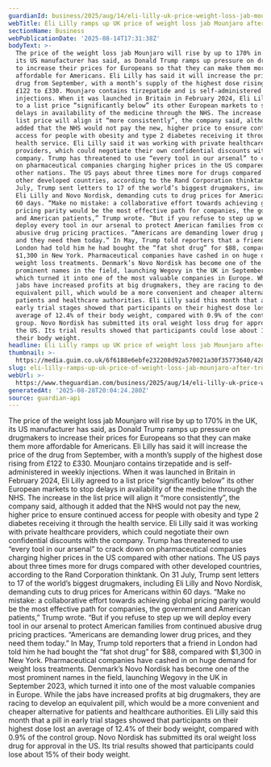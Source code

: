 ```yaml
---
guardianId: business/2025/aug/14/eli-lilly-uk-price-weight-loss-jab-mounjaro-trump
webTitle: Eli Lilly ramps up UK price of weight loss jab Mounjaro after Trump demands
sectionName: Business
webPublicationDate: '2025-08-14T17:31:38Z'
bodyText: >-
  The price of the weight loss jab Mounjaro will rise by up to 170% in the UK,
  its US manufacturer has said, as Donald Trump ramps up pressure on drugmakers
  to increase their prices for Europeans so that they can make them more
  affordable for Americans. Eli Lilly has said it will increase the price of the
  drug from September, with a month’s supply of the highest dose rising from
  £122 to £330. Mounjaro contains tirzepatide and is self-administered in weekly
  injections. When it was launched in Britain in February 2024, Eli Lilly agreed
  to a list price “significantly below” its other European markets to stop
  delays in availability of the medicine through the NHS. The increase in the
  list price will align it “more consistently”, the company said, although it
  added that the NHS would not pay the new, higher price to ensure continued
  access for people with obesity and type 2 diabetes receiving it through the
  health service. Eli Lilly said it was working with private healthcare
  providers, which could negotiate their own confidential discounts with the
  company. Trump has threatened to use “every tool in our arsenal” to crack down
  on pharmaceutical companies charging higher prices in the US compared with
  other nations. The US pays about three times more for drugs compared with
  other developed countries, according to the Rand Corporation thinktank. On 31
  July, Trump sent letters to 17 of the world’s biggest drugmakers, including
  Eli Lilly and Novo Nordisk, demanding cuts to drug prices for Americans within
  60 days. “Make no mistake: a collaborative effort towards achieving global
  pricing parity would be the most effective path for companies, the government
  and American patients,” Trump wrote. “But if you refuse to step up we will
  deploy every tool in our arsenal to protect American families from continued
  abusive drug pricing practices. “Americans are demanding lower drug prices,
  and they need them today.” In May, Trump told reporters that a friend in
  London had told him he had bought the “fat shot drug” for $88, compared with
  $1,300 in New York. Pharmaceutical companies have cashed in on huge demand for
  weight loss treatments. Denmark’s Novo Nordisk has become one of the most
  prominent names in the field, launching Wegovy in the UK in September 2023,
  which turned it into one of the most valuable companies in Europe. While the
  jabs have increased profits at big drugmakers, they are racing to develop an
  equivalent pill, which would be a more convenient and cheaper alternative for
  patients and healthcare authorities. Eli Lilly said this month that a pill in
  early trial stages showed that participants on their highest dose lost an
  average of 12.4% of their body weight, compared with 0.9% of the control
  group. Novo Nordisk has submitted its oral weight loss drug for approval in
  the US. Its trial results showed that participants could lose about 15% of
  their body weight.
headline: Eli Lilly ramps up UK price of weight loss jab Mounjaro after Trump demands
thumbnail: >-
  https://media.guim.co.uk/6f6188e6ebfe232208d92a570021a30f35773640/428_0_6587_5270/500.jpg
slug: eli-lilly-ramps-up-uk-price-of-weight-loss-jab-mounjaro-after-trump-demands
webUrl: >-
  https://www.theguardian.com/business/2025/aug/14/eli-lilly-uk-price-weight-loss-jab-mounjaro-trump
generatedAt: '2025-08-28T20:04:24.280Z'
source: guardian-api
---
```

The price of the weight loss jab Mounjaro will rise by up to 170% in the UK, its US manufacturer has said, as Donald Trump ramps up pressure on drugmakers to increase their prices for Europeans so that they can make them more affordable for Americans. Eli Lilly has said it will increase the price of the drug from September, with a month’s supply of the highest dose rising from £122 to £330. Mounjaro contains tirzepatide and is self-administered in weekly injections. When it was launched in Britain in February 2024, Eli Lilly agreed to a list price “significantly below” its other European markets to stop delays in availability of the medicine through the NHS. The increase in the list price will align it “more consistently”, the company said, although it added that the NHS would not pay the new, higher price to ensure continued access for people with obesity and type 2 diabetes receiving it through the health service. Eli Lilly said it was working with private healthcare providers, which could negotiate their own confidential discounts with the company. Trump has threatened to use “every tool in our arsenal” to crack down on pharmaceutical companies charging higher prices in the US compared with other nations. The US pays about three times more for drugs compared with other developed countries, according to the Rand Corporation thinktank. On 31 July, Trump sent letters to 17 of the world’s biggest drugmakers, including Eli Lilly and Novo Nordisk, demanding cuts to drug prices for Americans within 60 days. “Make no mistake: a collaborative effort towards achieving global pricing parity would be the most effective path for companies, the government and American patients,” Trump wrote. “But if you refuse to step up we will deploy every tool in our arsenal to protect American families from continued abusive drug pricing practices. “Americans are demanding lower drug prices, and they need them today.” In May, Trump told reporters that a friend in London had told him he had bought the “fat shot drug” for $88, compared with $1,300 in New York. Pharmaceutical companies have cashed in on huge demand for weight loss treatments. Denmark’s Novo Nordisk has become one of the most prominent names in the field, launching Wegovy in the UK in September 2023, which turned it into one of the most valuable companies in Europe. While the jabs have increased profits at big drugmakers, they are racing to develop an equivalent pill, which would be a more convenient and cheaper alternative for patients and healthcare authorities. Eli Lilly said this month that a pill in early trial stages showed that participants on their highest dose lost an average of 12.4% of their body weight, compared with 0.9% of the control group. Novo Nordisk has submitted its oral weight loss drug for approval in the US. Its trial results showed that participants could lose about 15% of their body weight.
